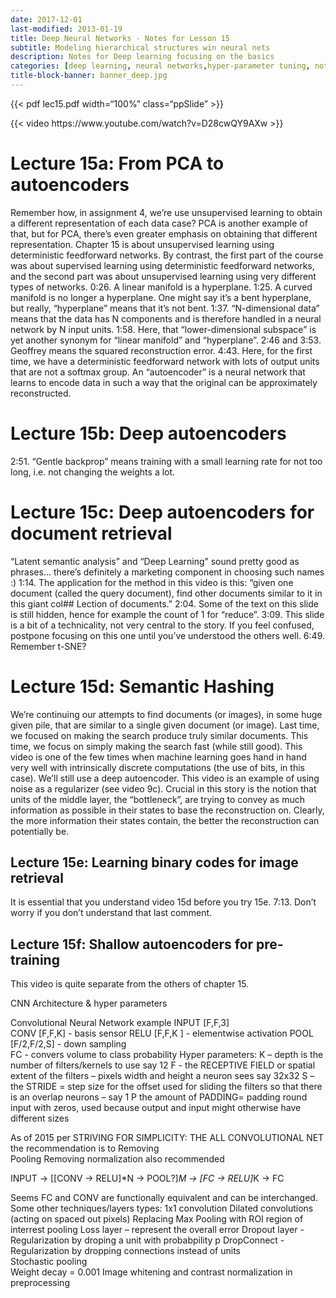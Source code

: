 ```yaml
---
date: 2017-12-01
last-modified: 2013-01-19
title: Deep Neural Networks - Notes for Lesson 15 
subtitle: Modeling hierarchical structures win neural nets
description: Notes for Deep learning focusing on the basics
categories: [deep learning, neural networks,hyper-parameter tuning, notes, coursera, PCA, t-sne] 
title-block-banner: banner_deep.jpg
---
```



```{=html}
<style>
.a4paper {margin: 0; aspect-ratio: 1 / 1.41;}
.letterpaper  {margin: 0; aspect-ratio: 22 / 17;}
.ppSlide {margin: 0; aspect-ratio: 22 / 13;}
</style>
```

{{< pdf lec15.pdf width="100%" class="ppSlide" >}}


::: column-margin
{{< video https://www.youtube.com/watch?v=D28cwQY9AXw >}}
:::

# Lecture 15a: From PCA to autoencoders

Remember how, in assignment 4, we're use unsupervised learning to obtain a different representation of each data case? PCA is another example of that, but for PCA, there's even greater emphasis on obtaining that different representation. 
Chapter 15 is about unsupervised learning using deterministic feedforward networks. 
By contrast, the first part of the course was about supervised learning using deterministic feedforward networks, and the second part was about unsupervised learning using very different types of networks. 
0:26. A linear manifold is a hyperplane. 
1:25. A curved manifold is no longer a hyperplane. One might say it's a bent hyperplane, but really, "hyperplane" means that it's not bent. 
1:37. "N-dimensional data" means that the data has N components and is therefore handled in a neural network by N input units. 
1:58. Here, that "lower-dimensional subspace" is yet another synonym for "linear manifold" and "hyperplane". 
2:46 and 3:53. Geoffrey means the squared reconstruction error. 
4:43. Here, for the first time, we have a deterministic feedforward network with lots of output units that are not a softmax group. 
An "autoencoder" is a neural network that learns to encode data in such a way that the original can be approximately reconstructed. 

# Lecture 15b: Deep autoencoders 

2:51. "Gentle backprop" means training with a small learning rate for not too long, i.e. not changing the weights a lot. 

# Lecture 15c: Deep autoencoders for document retrieval 

"Latent semantic analysis" and "Deep Learning" sound pretty good as phrases... there's definitely a marketing component in choosing such names :) 
1:14. The application for the method in this video is this: "given one document (called the query document), find other documents similar to it in this giant col## Lection of documents." 
2:04. Some of the text on this slide is still hidden, hence for example the count of 1 for "reduce". 
3:09. This slide is a bit of a technicality, not very central to the story. If you feel confused, postpone focusing on this one until you've understood the others well. 
6:49. Remember t-SNE? 

# Lecture 15d: Semantic Hashing 

We're continuing our attempts to find documents (or images), in some huge given pile, that are similar to a single given document (or image). 
Last time, we focused on making the search produce truly similar documents. This time, we focus on simply making the search fast (while still good). 
This video is one of the few times when machine learning goes hand in hand very well with intrinsically discrete computations (the use of bits, in this case). 
We'll still use a deep autoencoder. 
This video is an example of using noise as a regularizer (see video 9c). 
Crucial in this story is the notion that units of the middle layer, the "bottleneck", are trying to convey as much information as possible in their states to base the reconstruction on. 
Clearly, the more information their states contain, the better the reconstruction can potentially be. 

## Lecture 15e: Learning binary codes for image retrieval 

It is essential that you understand video 15d before you try 15e. 
7:13. Don't worry if you don't understand that last comment. 

## Lecture 15f: Shallow autoencoders for pre-training 

This video is quite separate from the others of chapter 15. 
 
CNN Architecture & hyper parameters 
 
Convolutional Neural Network  example 
INPUT [F,F,3]  
CONV [F,F,K] - basis sensor 
RELU [F,F,K ] - elementwise activation 
POOL [F/2,F/2,S] - down sampling  
FC  - convers volume to class probability 
Hyper parameters: 
K – depth is the number of filters/kernels to use say 12 
F - the RECEPTIVE FIELD or spatial extent of the filters – pixels width and height a neuron sees say 32x32 
S – the STRIDE = step size for the offset used for sliding the filters so that there is an overlap neurons – say 1 
P the amount of PADDING= padding round input with zeros, used because output and input might otherwise have different sizes 
 
As of 2015 per STRIVING FOR SIMPLICITY: THE ALL CONVOLUTIONAL NET the recommendation is to Removing  
Pooling 
Removing normalization also recommended  
 
INPUT -> [[CONV -> RELU]*N -> POOL?]*M -> [FC -> RELU]*K -> FC 
 
Seems FC and CONV are functionally equivalent and can be interchanged. 
Some other techniques/layers types: 
1x1 convolution 
Dilated convolutions (acting on spaced out pixels) 
Replacing Max Pooling with ROI region of interrest pooling 
Loss layer – represent the overall error 
Dropout layer - Regularization by droping a unit with probabpility p 
DropConnect - Regularization by dropping  connections instead of units  
Stochastic pooling  
Weight decay \gamma = 0.001 
Image whitening and contrast normalization in preprocessing 

 
